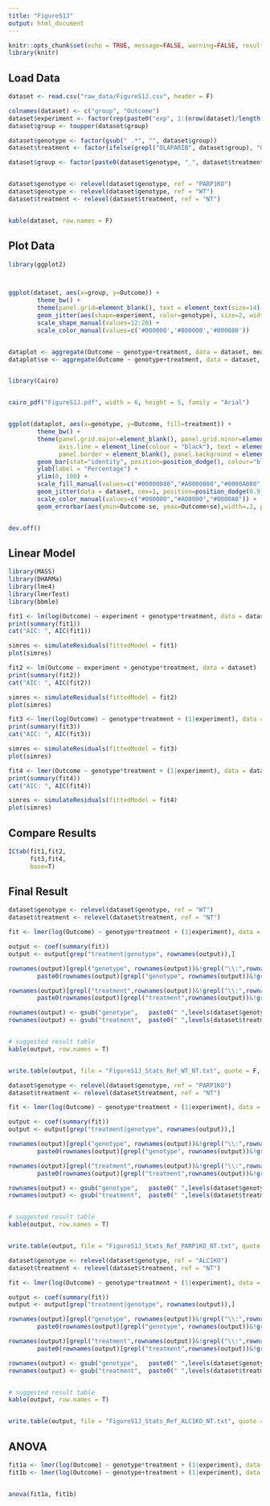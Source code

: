 ```yaml
---
title: "FigureS1J"
output: html_document
---
```



<style>
pre {
  overflow-x: auto;
}
pre code {
  word-wrap: normal;
  white-space: pre;
}
.table{
  width:auto;
  font-size: 10px;
}
</style>

```r
knitr::opts_chunk$set(echo = TRUE, message=FALSE, warning=FALSE, results=TRUE, fig.align='center', fig.height=5, fig.width=8)
library(knitr)
```


## Load Data


```r
dataset <- read.csv("raw_data/FigureS1J.csv", header = F)

colnames(dataset) <- c("group", "Outcome")
dataset$experiment <- factor(rep(paste0("exp", 1:(nrow(dataset)/length(levels(dataset$group)))), each = length(levels(dataset$group))))
dataset$group <- toupper(dataset$group)

dataset$genotype <- factor(gsub(" .*", "", dataset$group))
dataset$treatment <- factor(ifelse(grepl("OLAPARIB", dataset$group), "Olaparib", "NT"))

dataset$group <- factor(paste0(dataset$genotype, "_", dataset$treatment))


dataset$genotype <- relevel(dataset$genotype, ref = "PARP1KO")
dataset$genotype <- relevel(dataset$genotype, ref = "WT")
dataset$treatment <- relevel(dataset$treatment, ref = "NT")


kable(dataset, row.names = F)
```


## Plot Data


```r
library(ggplot2)



ggplot(dataset, aes(x=group, y=Outcome)) + 
        theme_bw() +
        theme(panel.grid=element_blank(), text = element_text(size=14), axis.text.x = element_text(angle = 90, hjust = 1)) +
        geom_jitter(aes(shape=experiment, color=genotype), size=2, width = 0.1) +        
        scale_shape_manual(values=12:20) +
        scale_color_manual(values=c('#000000','#800000','#000080'))


dataplot <- aggregate(Outcome ~ genotype+treatment, data = dataset, mean)
dataplot$se <- aggregate(Outcome ~ genotype+treatment, data = dataset, FUN = function(x){ sd(x)/sqrt(length(x))  })$Outcome


library(Cairo)


cairo_pdf("FigureS1J.pdf", width = 6, height = 5, family = "Arial")


ggplot(dataplot, aes(x=genotype, y=Outcome, fill=treatment)) + 
        theme_bw() +
        theme(panel.grid.major=element_blank(), panel.grid.minor=element_blank(), 
              axis.line = element_line(colour = "black"), text = element_text(size=14),
              panel.border = element_blank(), panel.background = element_blank()) +
        geom_bar(stat="identity", position=position_dodge(), colour="black") +
        ylab(label = "Percentage") +
        ylim(0, 100) +
        scale_fill_manual(values=c("#00000080","#A0000080","#0000A080")) +
        geom_jitter(data = dataset, cex=1, position=position_dodge(0.9),  aes(colour=treatment)) +
        scale_color_manual(values=c("#000000","#A00000","#0000A0")) +
        geom_errorbar(aes(ymin=Outcome-se, ymax=Outcome+se),width=.2, position=position_dodge(.9))


dev.off()
```



## Linear Model


```r
library(MASS)
library(DHARMa)
library(lme4)
library(lmerTest)
library(bbmle)
```


```r
fit1 <- lm(log(Outcome) ~ experiment + genotype*treatment, data = dataset)
print(summary(fit1))
cat("AIC: ", AIC(fit1))

simres <- simulateResiduals(fittedModel = fit1)
plot(simres)
```


```r
fit2 <- lm(Outcome ~ experiment + genotype*treatment, data = dataset)
print(summary(fit2))
cat("AIC: ", AIC(fit2))

simres <- simulateResiduals(fittedModel = fit2)
plot(simres)
```

```r
fit3 <- lmer(log(Outcome) ~ genotype*treatment + (1|experiment), data = dataset)
print(summary(fit3))
cat("AIC: ", AIC(fit3))

simres <- simulateResiduals(fittedModel = fit3)
plot(simres)
```

```r
fit4 <- lmer(Outcome ~ genotype*treatment + (1|experiment), data = dataset)
print(summary(fit4))
cat("AIC: ", AIC(fit4))

simres <- simulateResiduals(fittedModel = fit4)
plot(simres)
```


## Compare Results


```r
ICtab(fit1,fit2,
      fit3,fit4,
      base=T)
```

## Final Result

```r
dataset$genotype <- relevel(dataset$genotype, ref = "WT")
dataset$treatment <- relevel(dataset$treatment, ref = "NT")

fit <- lmer(log(Outcome) ~ genotype*treatment + (1|experiment), data = dataset)

output <- coef(summary(fit))
output <- output[grep("treatment|genotype", rownames(output)),]

rownames(output)[grepl("genotype", rownames(output))&!grepl("\\:",rownames(output))] <- 
        paste0(rownames(output)[grepl("genotype", rownames(output))&!grepl("\\:",rownames(output))], " in ", levels(dataset$treatment)[1])

rownames(output)[grepl("treatment",rownames(output))&!grepl("\\:",rownames(output))] <- 
        paste0(rownames(output)[grepl("treatment",rownames(output))&!grepl("\\:",rownames(output))], " in ", levels(dataset$genotype)[1])

rownames(output) <- gsub("genotype",   paste0(" ",levels(dataset$genotype)[1], " vs. "), rownames(output))
rownames(output) <- gsub("treatment",  paste0(" ",levels(dataset$treatment)[1], " vs. "), rownames(output))


# suggested result table
kable(output, row.names = T)


write.table(output, file = "FigureS1J_Stats_Ref_WT_NT.txt", quote = F, sep = "\t", row.names = T, col.names = NA)
```


```r
dataset$genotype <- relevel(dataset$genotype, ref = "PARP1KO")
dataset$treatment <- relevel(dataset$treatment, ref = "NT")

fit <- lmer(log(Outcome) ~ genotype*treatment + (1|experiment), data = dataset)

output <- coef(summary(fit))
output <- output[grep("treatment|genotype", rownames(output)),]

rownames(output)[grepl("genotype", rownames(output))&!grepl("\\:",rownames(output))] <- 
        paste0(rownames(output)[grepl("genotype", rownames(output))&!grepl("\\:",rownames(output))], " in ", levels(dataset$treatment)[1])

rownames(output)[grepl("treatment",rownames(output))&!grepl("\\:",rownames(output))] <- 
        paste0(rownames(output)[grepl("treatment",rownames(output))&!grepl("\\:",rownames(output))], " in ", levels(dataset$genotype)[1])

rownames(output) <- gsub("genotype",   paste0(" ",levels(dataset$genotype)[1], " vs. "), rownames(output))
rownames(output) <- gsub("treatment",  paste0(" ",levels(dataset$treatment)[1], " vs. "), rownames(output))


# suggested result table
kable(output, row.names = T)


write.table(output, file = "FigureS1J_Stats_Ref_PARP1KO_NT.txt", quote = F, sep = "\t", row.names = T, col.names = NA)
```


```r
dataset$genotype <- relevel(dataset$genotype, ref = "ALC1KO")
dataset$treatment <- relevel(dataset$treatment, ref = "NT")

fit <- lmer(log(Outcome) ~ genotype*treatment + (1|experiment), data = dataset)

output <- coef(summary(fit))
output <- output[grep("treatment|genotype", rownames(output)),]

rownames(output)[grepl("genotype", rownames(output))&!grepl("\\:",rownames(output))] <- 
        paste0(rownames(output)[grepl("genotype", rownames(output))&!grepl("\\:",rownames(output))], " in ", levels(dataset$treatment)[1])

rownames(output)[grepl("treatment",rownames(output))&!grepl("\\:",rownames(output))] <- 
        paste0(rownames(output)[grepl("treatment",rownames(output))&!grepl("\\:",rownames(output))], " in ", levels(dataset$genotype)[1])

rownames(output) <- gsub("genotype",   paste0(" ",levels(dataset$genotype)[1], " vs. "), rownames(output))
rownames(output) <- gsub("treatment",  paste0(" ",levels(dataset$treatment)[1], " vs. "), rownames(output))


# suggested result table
kable(output, row.names = T)


write.table(output, file = "FigureS1J_Stats_Ref_ALC1KO_NT.txt", quote = F, sep = "\t", row.names = T, col.names = NA)
```


## ANOVA


```r
fit1a <- lmer(log(Outcome) ~ genotype*treatment + (1|experiment), data = dataset)
fit1b <- lmer(log(Outcome) ~ genotype+treatment + (1|experiment), data = dataset)


anova(fit1a, fit1b)

```

